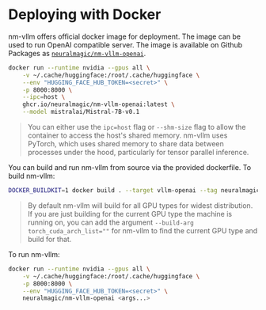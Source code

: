 # Deploying with Docker

nm-vllm offers official docker image for deployment.
The image can be used to run OpenAI compatible server.
The image is available on Github Packages as [`neuralmagic/nm-vllm-openai`](https://github.com/neuralmagic/nm-vllm/pkgs/container/nm-vllm-openai).

```bash
docker run --runtime nvidia --gpus all \
    -v ~/.cache/huggingface:/root/.cache/huggingface \
    --env "HUGGING_FACE_HUB_TOKEN=<secret>" \
    -p 8000:8000 \
    --ipc=host \
    ghcr.io/neuralmagic/nm-vllm-openai:latest \
    --model mistralai/Mistral-7B-v0.1
```

> You can either use the ``ipc=host`` flag or ``--shm-size`` flag to allow the container to access the host's shared memory. nm-vllm uses PyTorch, which uses shared memory to share data between processes under the hood, particularly for tensor parallel inference.


You can build and run nm-vllm from source via the provided dockerfile. To build nm-vllm:

```bash
DOCKER_BUILDKIT=1 docker build . --target vllm-openai --tag neuralmagic/nm-vllm-openai # optionally specifies: --build-arg max_jobs=8 --build-arg nvcc_threads=2
```

> By default nm-vllm will build for all GPU types for widest distribution. If you are just building for the current GPU type the machine is running on, you can add the argument `--build-arg torch_cuda_arch_list=""` for nm-vllm to find the current GPU type and build for that.


To run nm-vllm:

```bash
docker run --runtime nvidia --gpus all \
    -v ~/.cache/huggingface:/root/.cache/huggingface \
    -p 8000:8000 \
    --env "HUGGING_FACE_HUB_TOKEN=<secret>" \
    neuralmagic/nm-vllm-openai <args...>
```